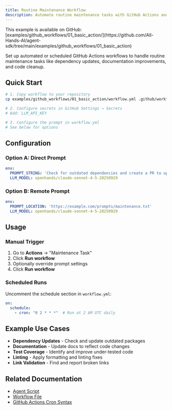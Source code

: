 ```yaml
---
title: Routine Maintenance Workflow
description: Automate routine maintenance tasks with GitHub Actions and OpenHands agents.
---
```


<Note>
This example is available on GitHub: [examples/github_workflows/01_basic_action/](https://github.com/All-Hands-AI/agent-sdk/tree/main/examples/github_workflows/01_basic_action)
</Note>

Set up automated or scheduled GitHub Actions workflows to handle routine maintenance tasks like dependency updates, documentation improvements, and code cleanup.

## Quick Start

```bash
# 1. Copy workflow to your repository
cp examples/github_workflows/01_basic_action/workflow.yml .github/workflows/maintenance.yml

# 2. Configure secrets in GitHub Settings → Secrets
# Add: LLM_API_KEY

# 3. Configure the prompt in workflow.yml
# See below for options
```

## Configuration

### Option A: Direct Prompt

```yaml
env:
  PROMPT_STRING: 'Check for outdated dependencies and create a PR to update them'
  LLM_MODEL: openhands/claude-sonnet-4-5-20250929
```

### Option B: Remote Prompt

```yaml
env:
  PROMPT_LOCATION: 'https://example.com/prompts/maintenance.txt'
  LLM_MODEL: openhands/claude-sonnet-4-5-20250929
```

## Usage

### Manual Trigger

1. Go to **Actions** → "Maintenance Task"
2. Click **Run workflow**
3. Optionally override prompt settings
4. Click **Run workflow**

### Scheduled Runs

Uncomment the schedule section in `workflow.yml`:

```yaml
on:
  schedule:
    - cron: "0 2 * * *"  # Run at 2 AM UTC daily
```

## Example Use Cases

- **Dependency Updates** - Check and update outdated packages
- **Documentation** - Update docs to reflect code changes
- **Test Coverage** - Identify and improve under-tested code
- **Linting** - Apply formatting and linting fixes
- **Link Validation** - Find and report broken links

## Related Documentation

- [Agent Script](https://github.com/All-Hands-AI/agent-sdk/blob/main/examples/github_workflows/01_basic_action/agent_script.py)
- [Workflow File](https://github.com/All-Hands-AI/agent-sdk/blob/main/examples/github_workflows/01_basic_action/workflow.yml)
- [GitHub Actions Cron Syntax](https://docs.github.com/en/actions/using-workflows/events-that-trigger-workflows#schedule)
